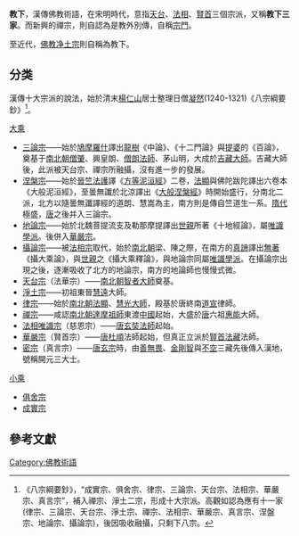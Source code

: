 {{佛教}}

'''教下'''，漢傳佛教術語，在宋明時代，意指[[天台宗|天台]]、[[法相宗|法相]]、[[華嚴宗|賢首]]三個宗派，又稱'''教下三家'''。而新興的禪宗，則自認為是教外別傳，自稱[[宗門|宗門]]。

至近代，[[佛教|佛教]][[淨土宗_(中國)|净土宗]]則自稱為教下。

== 分类 ==
{{Main|佛教宗派}}
漢傳十大宗派的說法，始於清末[[楊仁山|楊仁山]]居士整理日僧[[凝然|凝然]](1240-1321)《八宗綱要鈔》<ref>《八宗綱要鈔》，“成實宗、俱舍宗、律宗、三論宗、天台宗、法相宗、華嚴宗、真言宗”，補入禪宗、淨土二宗，形成十大宗派。高觀如認為應有十一家(律宗、三論宗、天台宗、淨土宗、禪宗、法相宗、華嚴宗、真言宗、涅盤宗、地論宗、攝論宗)，後因吸收融攝，只剩下八宗。</ref>。
<br />

;[[大乘|大乘]]
* [[三論宗|三論宗]]——始於[[鳩摩羅什|鳩摩羅什]]譯出[[龍樹|龍樹]]《中論》、《十二門論》與[[提婆|提婆]]的《百論》，奠基于[[南北朝|南北朝]][[僧肇|僧肇]]、興皇朗、[[僧朗法師|僧朗法師]]、茅山明，大成於[[吉藏|吉藏大師]]。吉藏大師後，此派被天台宗、禪宗所融攝，沒有進一步的發展。
* [[涅槃宗|涅槃宗]]——始於[[晉|晉]][[竺法護|竺法護]]譯《[[方等泥洹經|方等泥洹經]]》二卷，[[法顯|法顯]]與佛陀跋陀譯出六卷本《大般泥洹經》，至曇無讖於北涼譯出《[[大般涅槃經|大般涅槃經]]》時開始盛行，分南北二派，北方以隨曇無讖譯經的道朗、慧嵩為主，南方則是傳自竺道生一系。[[隋代|隋代]]極盛，[[唐朝|唐]]之後并入三論宗。
* [[地論宗|地論宗]]——始於北魏菩提流支及勒那摩提譯出[[世親|世親]]所著《十地經論》，屬[[瑜伽行唯識學派|唯識學派]]。後併入[[華嚴宗|華嚴宗]]。
* [[攝論宗|攝論宗]]——被[[法相宗|法相宗]]取代，始於[[南北朝|南北朝]]梁、陳之際，在南方的[[真諦|真諦]]譯出[[無著|無著]]《攝大乘論》，與[[世親|世親]]之《攝大乘釋論》，與地論宗同屬[[瑜伽行唯識學派|唯識學派]]。在攝論宗出現之後，逐漸吸收了北方的地論宗，南方的地論師也慢慢式微。
* [[天台宗|天台宗]]（法華宗）——[[南北朝|南北朝]][[智者大師|智者大師]]奠基。
* [[淨土宗_(中國)|淨土宗]]——初祖東晉[[慧遠|慧遠]]大師。
* [[律宗|律宗]]——始於[[南北朝|南北朝]][[法顯|法顯]]、[[慧光大師|慧光大師]]，殿基於唐終南[[道宣|道宣]]律師。
* [[禪宗|禪宗]]——咸認[[南北朝|南北朝]][[菩提达摩|達摩祖師]]東渡[[古中國|中國]]起始，大盛於[[唐|唐]]六祖[[惠能|惠能]]大師。
* [[法相唯識宗|法相唯識宗]]（慈恩宗）——[[唐|唐]][[玄奘法師|玄奘法師]]起始。
* [[華嚴宗|華嚴宗]]（賢首宗）——[[唐|唐]][[杜順|杜順]]法師起始，但真正立派於[[賢首法藏|賢首法藏]]法師。
* [[密宗|密宗]]（真言宗）——[[唐玄宗|唐玄宗]]時，由[[善無畏|善無畏]]、[[金剛智|金剛智]]與[[不空|不空]]三藏先後傳入漢地，號稱開元三大士。

;[[小乘|小乘]]
* [[俱舍宗|俱舍宗]]
* [[成實宗|成實宗]]

==參考文獻==
{{reflist}}

[[Category:佛教術語|Category:佛教術語]]